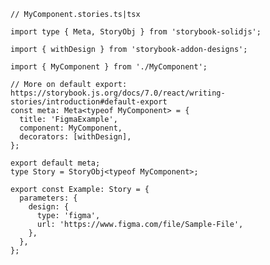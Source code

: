 ```tsx
// MyComponent.stories.ts|tsx

import type { Meta, StoryObj } from 'storybook-solidjs';

import { withDesign } from 'storybook-addon-designs';

import { MyComponent } from './MyComponent';

// More on default export: https://storybook.js.org/docs/7.0/react/writing-stories/introduction#default-export
const meta: Meta<typeof MyComponent> = {
  title: 'FigmaExample',
  component: MyComponent,
  decorators: [withDesign],
};

export default meta;
type Story = StoryObj<typeof MyComponent>;

export const Example: Story = {
  parameters: {
    design: {
      type: 'figma',
      url: 'https://www.figma.com/file/Sample-File',
    },
  },
};
```
